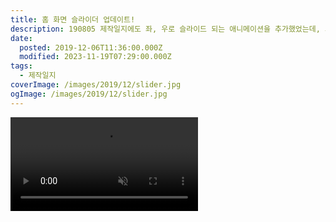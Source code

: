 ```yaml
---
title: 홈 화면 슬라이더 업데이트!
description: 190805 제작일지에도 좌, 우로 슬라이드 되는 애니메이션을 추가했었는데, 그때와는 좀 많이 다른 방식의 애니메이션입니다. 당시엔 슬라이더에 들어있는 아이템 하나하나에 class를 부여해서, 보는 중인 아이템, 다음에 나올 아이템, 이전을 누르면 나올 아이템 세 가지 모두 별도의 class를 갖고 있어야 했습니다. 단순히 이전 / 다음만 클릭하면 상관없는데, 슬라이더 하단에 있는 버튼을 클릭하면 저 세 class를 다 다시
date:
  posted: 2019-12-06T11:36:00.000Z
  modified: 2023-11-19T07:29:00.000Z
tags:
  - 제작일지
coverImage: /images/2019/12/slider.jpg
ogImage: /images/2019/12/slider.jpg
---
```


<video autoPlay playsInline muted loop src="/images/2019/12/draggable-slider.mp4" />

[190805 제작일지](https://marshallku.com/web/log/190805-%eb%b8%94%eb%a1%9c%ea%b7%b8-%ec%a0%9c%ec%9e%91-%ec%9d%bc%ec%a7%80)에도 좌, 우로 슬라이드 되는 애니메이션을 추가했었는데, 그때와는 좀 많이 다른 방식의 애니메이션입니다.

당시엔 슬라이더에 들어있는 아이템 하나하나에 class를 부여해서, 보는 중인 아이템, 다음에 나올 아이템, 이전을 누르면 나올 아이템 세 가지 모두 별도의 class를 갖고 있어야 했습니다. 단순히 이전 / 다음만 클릭하면 상관없는데, 슬라이더 하단에 있는 버튼을 클릭하면 저 세 class를 다 다시 부여해주고 애니메이션을 초기화하고 보여주느라 생각보다 스크립트 짜기도 귀찮고 브라우저에 부하도 많이 걸렸습니다.

하지만 이제는 아이템이 전부 1열 횡대로 늘어서 있고, 컨베이어 벨트 움직이듯 컨테이너만 움직여서 아이템을 보여줍니다. 애니메이션도 예전엔 자바스크립트는 class만 추가 / 삭제하고 css에서 모든 걸 다뤘다면, 이젠 자바스크립트에서 애니메이션을 다룹니다. js에서 css로 넘기고 다시 css가 html을 그릴 시간에 js 혼자 html 수정하는 게 훨씬 낫겠더라고요.  
물론 css에선 ease-in-out 혹은 cubic-bezier()로 효과를 쉽게 제어할 수 있지만 js에선 x축엔 시간 y축엔 이동 거리 놓고 그래프 생각하며 함수로 만들어줘야 하는 귀찮음이 있긴 합니다만...

슬라이더의 첫 번째 아이템 앞엔 마지막 아이템의 클론이, 마지막 아이템 뒤엔 첫 번째 아이템의 클론을 추가해 애니메이션이 끊기지 않고 표시될 수 있도록 했습니다.

마지막 아이템에서 다음 버튼을 클릭하면 슬라이더 아래의 목록에선 첫 번째 아이템이 표시 중이라 나오지만, 사실은 마지막 아이템 다음에 복제된 첫 번째 아이템이 나타나는 겁니다. 이러면 결국 마지막 아이템에서 클론까지 넘어가는 애니메이션이 끝남과 동시에 컨베이어 벨트의 위치를 처음으로 돌려야 하는데, 이것도 js로만 애니메이션을 다루니 훨씬 쉽더라고요.

그리고 슬라이드가 가능하단 걸 직관적으로 표시하기 위해 슬라이더 위에선 손바닥 모양의 커서가 출력됩니다. 클릭하면 손을 웅크렸다가 마우스를 떼면 손도 다시 폅니다.

아직은 많이 미완성이라 쪽팔려서 코드를 공개하진 못하겠는데, 조금 더 완벽한 슬라이더를 만들면 공유도 고려해봐야겠네요.
